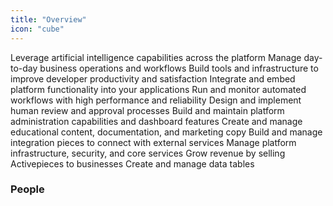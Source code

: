 ```yaml
---
title: "Overview" 
icon: "cube"
---
```


<CardGroup cols={2}>
  <Card title="AI" icon="robot" href="/handbook/teams/ai" color="#8E44AD">
    Leverage artificial intelligence capabilities across the platform
  </Card>
  <Card title="Business Operations" icon="briefcase" href="/handbook/teams/business-operations" color="#96CEB4">
    Manage day-to-day business operations and workflows
  </Card>
  <Card title="Developer Experience" icon="code-branch" href="/handbook/teams/developer-experience" color="#34495E">
    Build tools and infrastructure to improve developer productivity and satisfaction
  </Card>
  <Card title="Embedding" icon="code" href="/handbook/teams/embed-sdk" color="#9B59B6">
    Integrate and embed platform functionality into your applications
  </Card>
  <Card title="Flow Execution & Editor" icon="gears" href="/handbook/teams/flow-builder" color="#2ECC71">
    Run and monitor automated workflows with high performance and reliability
  </Card>
  <Card title="Human in the Loop" icon="user-check" href="/handbook/teams/human-in-the-loop" color="#E67E22">
    Design and implement human review and approval processes
  </Card>
  <Card title="Management Features" icon="shield" href="/handbook/teams/management-features" color="#E74C3C">
    Build and maintain platform administration capabilities and dashboard features
  </Card>
  <Card title="Marketing Website & Content" icon="pencil" href="/handbook/teams/content" color="#FF6B6B">
    Create and manage educational content, documentation, and marketing copy
  </Card>
  <Card title="Pieces" icon="puzzle-piece" href="/handbook/teams/pieces" color="#F1C40F">
    Build and manage integration pieces to connect with external services
  </Card>
  <Card title="Platform" icon="shield-halved" href="/handbook/teams/platform-admin" color="#45B7D1">
    Manage platform infrastructure, security, and core services
  </Card>
  <Card title="Sales" icon="handshake" href="/handbook/teams/sales" color="#27AE60">
    Grow revenue by selling Activepieces to businesses
  </Card>
  <Card title="Tables" icon="table" href="/handbook/teams/tables" color="#3498DB">
    Create and manage data tables
  </Card>
</CardGroup>

### People

<CardGroup col={3}>
<Snippet file="profile/ash.mdx" />
<Snippet file="profile/mo.mdx" />
<Snippet file="profile/abdulyki.mdx" />
<Snippet file="profile/abood.mdx" />
<Snippet file="profile/kishan.mdx" />
<Snippet file="profile/hazem.mdx" />
<Snippet file="profile/ginika.mdx" />
<Snippet file="profile/kareem.mdx" />
<Snippet file="profile/amr.mdx" />
<Snippet file="profile/sanad.mdx" />
<Snippet file="profile/aboodzein.mdx" />
<Snippet file="profile/issa.mdx" />
</CardGroup>
